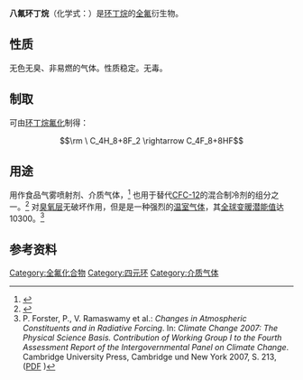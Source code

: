 {{Chembox
| Reference = <ref name="praxair">{{Cite web |url=http://www.airliquide.de/loesungen/produkte/gase/gasekatalog/stoffe/octafluorcyclobutan.html#octafluorcyclobutan |title=Sicherheitsdatenblatt (praxair) |accessdate=2009-09-04 |archive-date=2016-05-26 |archive-url=https://web.archive.org/web/20160526190049/http://www.airliquide.de/loesungen/produkte/gase/gasekatalog/stoffe/octafluorcyclobutan.html#octafluorcyclobutan |dead-url=no }}</ref>
| NameEn = Octafluorocyclobutane
| ImageFile = Octafluorocyclobutane.svg
| ImageSize = 170px
| ImageName = 八氟环丁烷的结构
| OtherNames = 全氟环丁烷；RC318
| Section1 = {{Chembox Identifiers
| CASNo = 115-25-3
| CASNo_Ref = {{cascite|correct|CAS}}
| PubChem  =  8263
| SMILES  =  
}}
| Section2 = {{Chembox Properties
|   C=4|F=8
|   Appearance = 无色无臭气体
|   Density = 6.9 kg/m<sup>3</sup>
|   MeltingPt = −41 °C
|   BoilingPt = −6.4 °C
|   Solubility = 140 mg/L
|   VaporPressure = 2.7 bar (20°C)
  }}
| Section3 = {{Chembox Hazards
|   MainHazards = 
|   ExternalMSDS = [https://web.archive.org/web/20071121234013/http://www.ep.net.cn/MSDS/wuzhi2/22036.htm MSDS]
|   SPhrases = {{S9}}, {{S23}}
|   FlashPt = 
|   Autoignition = 
  }}
}}

'''八氟环丁烷'''（化学式：{{化學式|C|4|F|8}}）是[[环丁烷|环丁烷]]的[[全氟|全氟]]衍生物。

==性质==
无色无臭、非易燃的气体。性质稳定。无毒。

==制取==
可由[[环丁烷|环丁烷]][[氟化|氟化]]制得：
:<math>\rm \ C_4H_8+8F_2 \rightarrow C_4F_8+8HF</math>

==用途==
用作食品气雾喷射剂、介质气体，<ref>{{cite web|url=http://www.ep.net.cn/msds/wuzhi2/22036.htm|title=化学品文档|publisher=突发性污染事故中危险品档案库|accessdate=2009-09-04|deadurl=yes|archiveurl=https://web.archive.org/web/20071121234013/http://www.ep.net.cn/MSDS/wuzhi2/22036.htm|archivedate=2007-11-21}}</ref> 也用于替代[[CFC-12|CFC-12]]的混合制冷剂的组分之一。<ref>{{cite web|url=http://www.chemyq.com/xz/xz2/16589pdxdi.htm|title=八氟环丁烷|publisher=化工引擎|accessdate=2009-09-04|archive-date=2018-09-30|archive-url=https://web.archive.org/web/20180930123645/http://www.chemyq.com/xz/xz2/16589pdxdi.htm|dead-url=no}}</ref> 对[[臭氧层|臭氧层]]无破坏作用，但是是一种强烈的[[温室气体|温室气体]]，其[[全球变暖潜能值|全球变暖潜能值]]达10300。<ref name="IPCC">P. Forster, P., V. Ramaswamy et al.: ''Changes in Atmospheric Constituents and in Radiative Forcing''. In: ''Climate Change 2007: The Physical Science Basis. Contribution of Working Group I to the Fourth Assessment Report of the Intergovernmental Panel on Climate Change''. Cambridge University Press, Cambridge und New York 2007, S. 213, ([http://www.ipcc.ch/pdf/assessment-report/ar4/wg1/ar4-wg1-chapter2.pdf  PDF] {{Wayback|url=http://www.ipcc.ch/pdf/assessment-report/ar4/wg1/ar4-wg1-chapter2.pdf |date=20071215200559 }})</ref>

==参考资料==
{{reflist}}

[[Category:全氟化合物|Category:全氟化合物]]
[[Category:四元环|Category:四元环]]
[[Category:介质气体|Category:介质气体]]